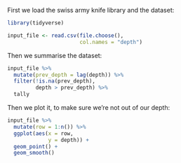First we load the swiss army knife library and the dataset:
```r
library(tidyverse)

input_file <- read.csv(file.choose(),
                       col.names = "depth") 
```

Then we summarise the dataset:
```r
input_file %>%
  mutate(prev_depth = lag(depth)) %>%
  filter(!is.na(prev_depth),
         depth > prev_depth) %>%
  tally
```

Then we plot it, to make sure we're not out of our depth:
```r
input_file %>%
  mutate(row = 1:n()) %>%
  ggplot(aes(x = row,
             y = depth)) +
  geom_point() +
  geom_smooth()
```




